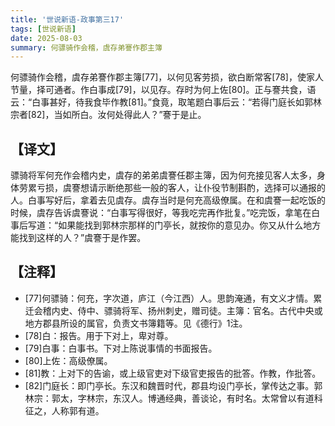 ```yaml
---
title: '世说新语-政事第三17'
tags: [世说新语]
date: 2025-08-03
summary: 何骠骑作会稽，虞存弟謇作郡主簿
---
```


何骠骑作会稽，虞存弟謇作郡主簿[77]，以何见客劳损，欲白断常客[78]，使家人节量，择可通者。作白事成[79]，以见存。存时为何上佐[80]。正与謇共食，语云：“白事甚好，待我食毕作教[81]。”食竟，取笔题白事后云：“若得门庭长如郭林宗者[82]，当如所白。汝何处得此人？”謇于是止。

## 【译文】

骠骑将军何充作会稽内史，虞存的弟弟虞謇任郡主簿，因为何充接见客人太多，身体劳累亏损，虞謇想请示断绝那些一般的客人，让仆役节制斟酌，选择可以通报的人。白事写好后，拿着去见虞存。虞存当时是何充高级僚属。在和虞謇一起吃饭的时候，虞存告诉虞謇说：“白事写得很好，等我吃完再作批复。”吃完饭，拿笔在白事后写道：“如果能找到郭林宗那样的门亭长，就按你的意见办。你又从什么地方能找到这样的人？”虞謇于是作罢。

## 【注释】

- [77]何骠骑：何充，字次道，庐江（今江西）人。思韵淹通，有文义才情。累迁会稽内史、侍中、骠骑将军、扬州刺史，赠司徒。主簿：官名。古代中央或地方郡县所设的属官，负责文书簿籍等。见《德行》1注。
- [78]白：报告。用于下对上，卑对尊。
- [79]白事：白事书。下对上陈说事情的书面报告。
- [80]上佐：高级僚属。
- [81]教：上对下的告谕，或上级官吏对下级官吏报告的批答。作教，作批答。
- [82]门庭长：即门亭长。东汉和魏晋时代，郡县均设门亭长，掌传达之事。郭林宗：郭太，字林宗，东汉人。博通经典，善谈论，有时名。太常曾以有道科征之，人称郭有道。
